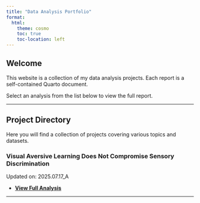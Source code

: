 ```yaml
---
title: "Data Analysis Portfolio"
format:
  html:
    theme: cosmo
    toc: true
    toc-location: left
---
```


## Welcome

This website is a collection of my data analysis projects. Each report is a self-contained Quarto document.

Select an analysis from the list below to view the full report.

***

## Project Directory

Here you will find a collection of projects covering various topics and datasets.

### Visual Aversive Learning Does Not Compromise Sensory Discrimination

Updated on: 2025.07.17_A

- **[View Full Analysis](./analyses/visualAversiveLearning.html)**

---


